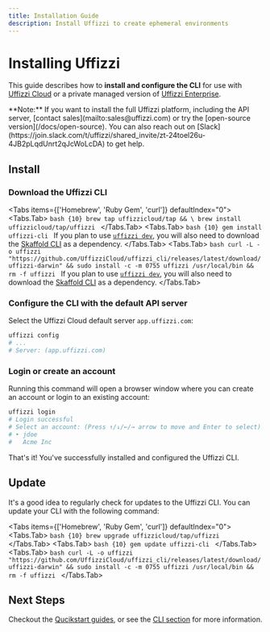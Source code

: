 ```yaml
---
title: Installation Guide
description: Install Uffizzi to create ephemeral environments
---
```



# Installing Uffizzi

 This guide describes how to **install and configure the CLI** for use with [Uffizzi Cloud](/docs/cloud) or a private managed version of [Uffizzi Enterprise](/docs/enterprise).

<Callout className="mt-6">
  **Note:** If you want to install the full Uffizzi platform, including the API server, [contact sales](mailto:sales@uffizzi.com) or try the [open-source version](/docs/open-source). You can also reach out on [Slack](https://join.slack.com/t/uffizzi/shared_invite/zt-24toel26u-4JB2pLqdUnrt2qJcWoLcDA) to get help.
</Callout>

## Install

<Steps>

### Download the Uffizzi CLI

<Tabs items={['Homebrew', 'Ruby Gem', 'curl']} defaultIndex="0">
    <Tabs.Tab>
        ```bash {10}
		brew tap uffizzicloud/tap && \
		brew install uffizzicloud/tap/uffizzi
		```
    </Tabs.Tab>
    <Tabs.Tab>
        ```bash {10}
		gem install uffizzi-cli
		```
    If you plan to use [`uffizzi dev`](/docs/cli/commands/dev), you will also need to download the [Skaffold CLI](https://skaffold.dev/docs/install/#standalone-binary) as a dependency.
    </Tabs.Tab>
    <Tabs.Tab>
        ```bash
        curl -L -o uffizzi "https://github.com/UffizziCloud/uffizzi_cli/releases/latest/download/uffizzi-darwin" && sudo install -c -m 0755 uffizzi /usr/local/bin && rm -f uffizzi
        ```
        If you plan to use [`uffizzi dev`](/docs/cli/commands/dev), you will also need to download the [Skaffold CLI](https://skaffold.dev/docs/install/#standalone-binary) as a dependency.
    </Tabs.Tab>
</Tabs>


### Configure the CLI with the default API server

Select the Uffizzi Cloud default server `app.uffizzi.com`:

```bash {10}
uffizzi config
# ...
# Server: (app.uffizzi.com)
```

### Login or create an account

Running this command will open a browser window where you can create an account or login to an existing account:

```bash {10}
uffizzi login
# Login successful
# Select an account: (Press ↑/↓/←/→ arrow to move and Enter to select)
# ‣ jdoe
#   Acme Inc
```
</Steps>

That's it! You've successfully installed and configured the Uffizzi CLI.

## Update

It's a good idea to regularly check for updates to the Uffizzi CLI. You can update your CLI with the following command:

<Tabs items={['Homebrew', 'Ruby Gem', 'curl']} defaultIndex="0">
    <Tabs.Tab>
        ```bash {10}
		brew upgrade uffizzicloud/tap/uffizzi
		```
    </Tabs.Tab>
    <Tabs.Tab>
        ```bash {10}
		gem update uffizzi-cli
		```
    </Tabs.Tab>
    <Tabs.Tab>
        ```bash
        curl -L -o uffizzi "https://github.com/UffizziCloud/uffizzi_cli/releases/latest/download/uffizzi-darwin" && sudo install -c -m 0755 uffizzi /usr/local/bin && rm -f uffizzi
        ```
    </Tabs.Tab>
</Tabs>

## Next Steps

Checkout the [Qucikstart guides](quickstart), or see the [CLI section](cli) for more information.
